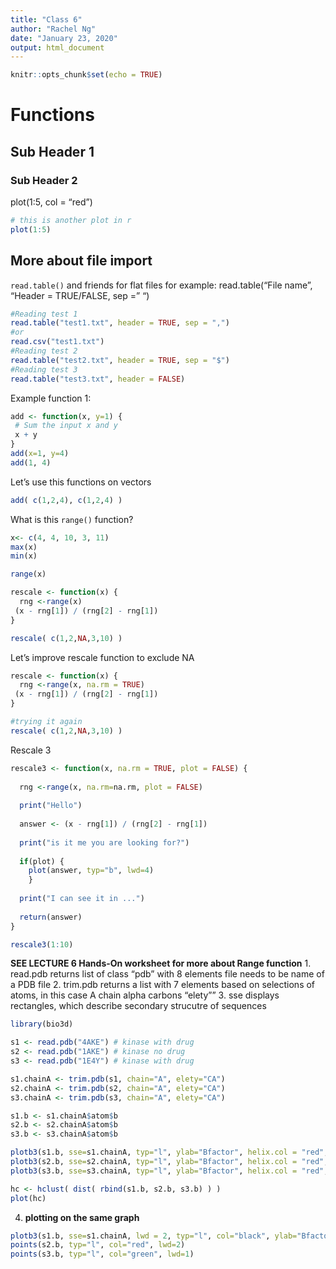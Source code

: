 ```yaml
---
title: "Class 6"
author: "Rachel Ng"
date: "January 23, 2020"
output: html_document
---
```


```r
knitr::opts_chunk$set(echo = TRUE)
```

# Functions

## Sub Header 1

### Sub Header 2

plot(1:5, col = "red")

```r
# this is another plot in r
plot(1:5)
```

## More about file import
`read.table()` and friends for flat files
for example: read.table("File name", "Header = TRUE/FALSE, sep = " ")

```r
#Reading test 1
read.table("test1.txt", header = TRUE, sep = ",")
#or
read.csv("test1.txt")
#Reading test 2
read.table("test2.txt", header = TRUE, sep = "$")
#Reading test 3
read.table("test3.txt", header = FALSE)
```

Example function 1:
```r
add <- function(x, y=1) {
 # Sum the input x and y
 x + y
}
add(x=1, y=4)
add(1, 4)
```
Let's use this functions on vectors
```r
add( c(1,2,4), c(1,2,4) )
```

What is this `range()` function?
```r
x<- c(4, 4, 10, 3, 11)
max(x)
min(x)
```

```r
range(x)
```

```r
rescale <- function(x) {
  rng <-range(x)
 (x - rng[1]) / (rng[2] - rng[1])
}
```

```r
rescale( c(1,2,NA,3,10) )
```

Let's improve rescale function to exclude NA
```r
rescale <- function(x) {
  rng <-range(x, na.rm = TRUE)
 (x - rng[1]) / (rng[2] - rng[1])
}

#trying it again
rescale( c(1,2,NA,3,10) )
```

Rescale 3
```r

rescale3 <- function(x, na.rm = TRUE, plot = FALSE) {
  
  rng <-range(x, na.rm=na.rm, plot = FALSE)
  
  print("Hello")
  
  answer <- (x - rng[1]) / (rng[2] - rng[1])
  
  print("is it me you are looking for?")
  
  if(plot) {
    plot(answer, typ="b", lwd=4)
    }
 
  print("I can see it in ...")
 
  return(answer)
}

rescale3(1:10)
```

**SEE LECTURE 6 Hands-On worksheet for more about Range function**
1. read.pdb returns list of class "pdb" with 8 elements
file needs to be name of a PDB file
2. trim.pdb returns a list with 7 elements based on selections of atoms, in this case A chain alpha carbons "elety""
3. sse displays rectangles, which describe secondary strucutre of sequences


```r
library(bio3d)

s1 <- read.pdb("4AKE") # kinase with drug
s2 <- read.pdb("1AKE") # kinase no drug
s3 <- read.pdb("1E4Y") # kinase with drug

s1.chainA <- trim.pdb(s1, chain="A", elety="CA")
s2.chainA <- trim.pdb(s2, chain="A", elety="CA")
s3.chainA <- trim.pdb(s3, chain="A", elety="CA")

s1.b <- s1.chainA$atom$b
s2.b <- s2.chainA$atom$b
s3.b <- s3.chainA$atom$b

plotb3(s1.b, sse=s1.chainA, typ="l", ylab="Bfactor", helix.col = "red", sheet.col = "blue")s
plotb3(s2.b, sse=s2.chainA, typ="l", ylab="Bfactor", helix.col = "red", sheet.col = "blue")
plotb3(s3.b, sse=s3.chainA, typ="l", ylab="Bfactor", helix.col = "red", sheet.col = "blue")

hc <- hclust( dist( rbind(s1.b, s2.b, s3.b) ) )
plot(hc)
```

4. **plotting on the same graph**
```r
plotb3(s1.b, sse=s1.chainA, lwd = 2, typ="l", col="black", ylab="Bfactor", helix.col = "red", sheet.col = "blue")
points(s2.b, typ="l", col="red", lwd=2)
points(s3.b, typ="l", col="green", lwd=1)

```



